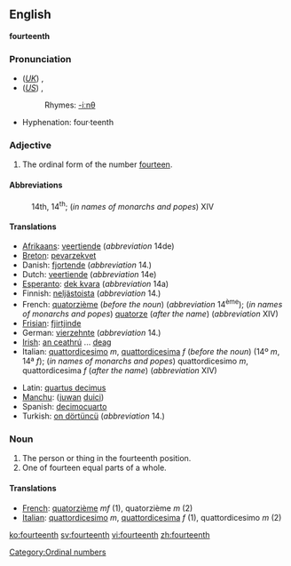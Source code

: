 ==English==
'''fourteenth'''

===Pronunciation===
*(''[[Received Pronunciation|UK]]'') {{IPA|/ˌfɔːˈtiːnθ/}}, {{SAMPA|/%fO:"ti:nT/}}
*(''[[General American|US]]'') {{IPA|/ˌfɔɹˈtiːnθ/}}, {{SAMPA|/%fOr`"ti:nT/}}
*:Rhymes: [[Rhymes:English:-iːnθ|-iːnθ]]
*Hyphenation: four·teenth

===Adjective===

# The ordinal form of the number [[fourteen]].

====Abbreviations====
:14th, 14<sup>th</sup>; (''in names of monarchs and popes'') XIV

====Translations====
{{top}}
* [[Afrikaans]]: [[veertiende]] (''abbreviation'' 14de)
* [[Breton]]: [[pevarzekvet]]
* Danish: [[fjortende]] (''abbreviation'' 14.)
* Dutch: [[veertiende]] (''abbreviation'' 14e)
* [[Esperanto]]: [[dek kvara]] (''abbreviation'' 14a)
* Finnish: [[neljästoista]] (''abbreviation'' 14.)
* French: [[quatorzième]] (''before the noun'') (''abbreviation'' 14<sup>ème</sup>); (''in names of monarchs and popes'') [[quatorze]] (''after the name'') (''abbreviation'' XIV)
* [[Frisian]]: [[fjirtjinde]]
* German: [[vierzehnte]] (''abbreviation'' 14.)
* [[Irish]]: [[an ceathrú]] ... [[deag]]
* Italian: [[quattordicesimo]] ''m'', [[quattordicesima]] ''f'' (''before the noun'') (14º ''m'', 14ª ''f''); (''in names of monarchs and popes'') quattordicesimo ''m'', quattordicesima ''f'' (''after the name'') (''abbreviation'' XIV)
{{mid}}
* Latin: [[quartus decimus]]
* [[Manchu]]: ([[juwan]] [[duici]])
* Spanish: [[decimocuarto]]
* Turkish: [[on dörtüncü]] (''abbreviation'' 14.)
{{bottom}}

===Noun===

#The person or thing in the fourteenth position.
#One of fourteen equal parts of a whole.

====Translations====

*[[French]]: [[quatorzième]] ''mf'' (1), quatorzième ''m'' (2)
*[[Italian]]: [[quattordicesimo]] ''m'', [[quattordicesima]] ''f'' (1), quattordicesimo ''m'' (2)

[[Category:Ordinal numbers]]

[[ko:fourteenth]]
[[sv:fourteenth]]
[[vi:fourteenth]]
[[zh:fourteenth]]